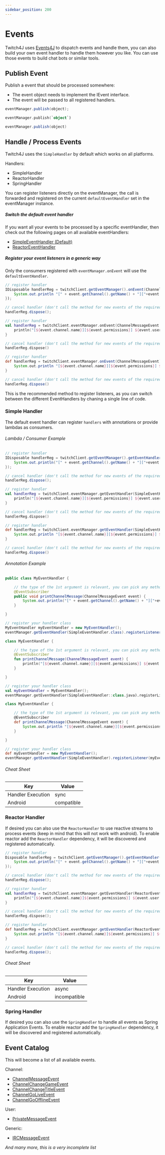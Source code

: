 ```yaml
---
sidebar_position: 200
---
```



# Events

Twitch4J uses [Events4J](https://github.com/PhilippHeuer/events4j) to dispatch events and handle them, you can also build your own event handler to handle them however you like.
You can use those events to build chat bots or similar tools.

## Publish Event

Publish a event that should be processed somewhere:

* The event object needs to implement the IEvent interface.
* The event will be passed to all registered handlers.

<Tabs groupId="code">
<TabItem value="java" label="Java">

```java
eventManager.publish(object);
```

</TabItem>
<TabItem value="kotlin" label="Kotlin">

```kotlin
eventManager.publish(`object`)
```

</TabItem>
<TabItem value="groovy" label="Groovy">

```groovy
eventManager.publish(object)
```

</TabItem>
</Tabs>

## Handle / Process Events

Twitch4J uses the `SimpleHandler` by default which works on all platforms.

Handlers:

- SimpleHandler
- ReactorHandler
- SpringHandler

You can register listeners directly on the eventManager, the call is forwarded and registered on the current `defaultEventHandler` set in the eventManager instance.

##### Switch the default event handler

If you want all your events to be processed by a specific eventHandler, then check out the following pages on all available eventHandlers:

* [SimpleEventHandler (Default)](./eventhandler-simple)
* [ReactorEventHandler](./eventhandler-reactor)

##### Register your event listeners in a generic way

Only the consumers registered with `eventManager.onEvent` will use the `defaultEventHandler`.

<Tabs groupId="code">
<TabItem value="java" label="Java">

```java
// register handler
IDisposable handlerReg = twitchClient.getEventManager().onEvent(ChannelMessageEvent.class, event -> {
	System.out.println "[" + event.getChannel().getName() + "]["+event.getPermissions().toString()+"] " + event.getUser().getName() + ": " + event.getMessage());
});

// cancel handler (don't call the method for new events of the required type anymore)
handlerReg.dispose();
```

</TabItem>
<TabItem value="kotlin" label="Kotlin">

```kotlin
// register handler
val handlerReg = twitchClient.eventManager.onEvent(ChannelMessageEvent::class.java) { event ->
	println("[${event.channel.name}][${event.permissions}] ${event.user.name}: ${event.message}")
}

// cancel handler (don't call the method for new events of the required type anymore)
handlerReg.dispose()
```

</TabItem>
<TabItem value="groovy" label="Groovy">

```groovy
// register handler
def handlerReg = twitchClient.eventManager.onEvent(ChannelMessageEvent) { event ->
	System.out.println "[${event.channel.name}][${event.permissions}] ${event.user.name}: ${event.message}"
}

// cancel handler (don't call the method for new events of the required type anymore)
handlerReg.dispose()
```

</TabItem>
</Tabs>

This is the recommended method to register listeners, as you can switch between the different EventHandlers by chaning a single line of code.

### Simple Handler

The default event handler can register `handlers` with annotations or provide lambdas as consumers.

###### Lambda / Consumer Example

<Tabs groupId="code">
<TabItem value="java" label="Java">

```java
// register handler
IDisposable handlerReg = twitchClient.getEventManager().getEventHandler(SimpleEventHandler.class).onEvent(ChannelMessageEvent.class, event -> {
	System.out.println("[" + event.getChannel().getName() + "]["+event.getPermissions().toString()+"] " + event.getUser().getName() + ": " + event.getMessage());
});

// cancel handler (don't call the method for new events of the required type anymore)
handlerReg.dispose();
```

</TabItem>
<TabItem value="kotlin" label="Kotlin">

```kotlin
// register handler
val handlerReg = twitchClient.eventManager.getEventHandler(SimpleEventHandler::class.java).onEvent(ChannelMessageEvent::class.java) { event -> 
	println("[${event.channel.name}][${event.permissions}] ${event.user.name}: ${event.message}")
}

// cancel handler (don't call the method for new events of the required type anymore)
handlerReg.dispose()
```

</TabItem>
<TabItem value="groovy" label="Groovy">

```groovy
// register handler
def handlerReg = twitchClient.eventManager.getEventHandler(SimpleEventHandler).onEvent ChannelMessageEvent, { event -> 
	System.out.println "[${event.channel.name}][${event.permissions}] ${event.user.name}: ${event.message} "
}

// cancel handler (don't call the method for new events of the required type anymore)
handlerReg.dispose()
```

</TabItem>
</Tabs>

###### Annotation Example

<Tabs groupId="code">
<TabItem value="java" label="Java">

```java
public class MyEventHandler {

    // the type of the 1st argument is relevant, you can pick any method name you want
    @EventSubscriber
    public void printChannelMessage(ChannelMessageEvent event) {
        System.out.println("[" + event.getChannel().getName() + "]["+event.getPermissions().toString()+"] " + event.getUser().getName() + ": " + event.getMessage());
    }

}

// register your handler class
MyEventHandler myEventHandler = new MyEventHandler();
eventManager.getEventHandler(SimpleEventHandler.class).registerListener(myEventHandler);
```

</TabItem>
<TabItem value="kotlin" label="Kotlin">

```kotlin
class MyEventHandler {

    // the type of the 1st argument is relevant, you can pick any method name you want
    @EventSubscriber
    fun printChannelMessage(ChannelMessageEvent event) {
        println("[${event.channel.name}][${event.permissions}] ${event.user.name}: ${event.message}")
    }

}

// register your handler class
val myEventHandler = MyEventHandler();
eventManager.getEventHandler(SimpleEventHandler::class.java).registerListener(myEventHandler);
```

</TabItem>
<TabItem value="groovy" label="Groovy">

```groovy
class MyEventHandler {

    // the type of the 1st argument is relevant, you can pick any method name you want
    @EventSubscriber
    def printChannelMessage(ChannelMessageEvent event) {
        System.out.println "[${event.channel.name}][${event.permissions}] ${event.user.name}: ${event.message}"
    }

}

// register your handler class
def myEventHandler = new MyEventHandler();
eventManager.getEventHandler(SimpleEventHandler).registerListener(myEventHandler);
```

</TabItem>
</Tabs>

###### Cheat Sheet

| Key | Value |
|---|---|
| Handler Execution | sync |
| Android | compatible |

### Reactor Handler

If desired you can also use the `ReactorHandler` to use reactive streams to process events (keep in mind that this will not work with android).
To enable reactor add the `ReactorHandler` dependency, it will be discovered and registered automatically.

<JavaDependency group="com.github.philippheuer.events4j" name="events4j-handler-reactor" version="0.10.0" scope="implementation" />

<Tabs groupId="code">
<TabItem value="java" label="Java">

```java
// register handler
Disposable handlerReg = twitchClient.getEventManager().getEventHandler(ReactorEventHandler.class).onEvent(ChannelMessageEvent.class, event -> {
	System.out.println("[" + event.getChannel().getName() + "]["+event.getPermissions().toString()+"] " + event.getUser().getName() + ": " + event.getMessage());
});

// cancel handler (don't call the method for new events of the required type anymore)
handlerReg.dispose();
```

</TabItem>
<TabItem value="kotlin" label="Kotlin">

```kotlin
// register handler
val handlerReg = twitchClient.eventManager.getEventHandler(ReactorEventHandler::class.java).onEvent(ChannelMessageEvent::class.java) { event ->
	println("[${event.channel.name}]${event.permissions}] ${event.user.name}: ${event.message}")
}

// cancel handler (don't call the method for new events of the required type anymore)
handlerReg.dispose();
```

</TabItem>
<TabItem value="groovy" label="Groovy">

```groovy
// register handler
def handlerReg = twitchClient.eventManager.getEventHandler(ReactorEventHandler).onEvent ChannelMessageEvent, { event ->
	System.out.println "[${event.channel.name}]${event.permissions}] ${event.user.name}: ${event.message}"
}

// cancel handler (don't call the method for new events of the required type anymore)
handlerReg.dispose();
```

</TabItem>
</Tabs>

###### Cheat Sheet

| Key | Value |
|---|---|
| Handler Execution | async |
| Android | incompatible |

### Spring Handler

If desired you can also use the `SpringHandler` to handle all events as Spring Application Events.
To enable reactor add the `SpringHandler` dependency, it will be discovered and registered automatically.

<JavaDependency group="com.github.philippheuer.events4j" name="events4j-handler-spring" version="0.10.0" scope="implementation" />

## Event Catalog

This will become a list of all available events.

Channel:
* [ChannelMessageEvent](./channel-message-event)
* [ChannelChangeGameEvent](./channel-change-game-event)
* [ChannelChangeTitleEvent](./channel-change-title-event)
* [ChannelGoLiveEvent](./channel-go-live-event)
* [ChannelGoOfflineEvent](./channel-go-offline-event)

User:
* [PrivateMessageEvent](./private-message-event)

Generic:
* [IRCMessageEvent](./irc-message-event)

*And many more, this is a very incomplete list*
